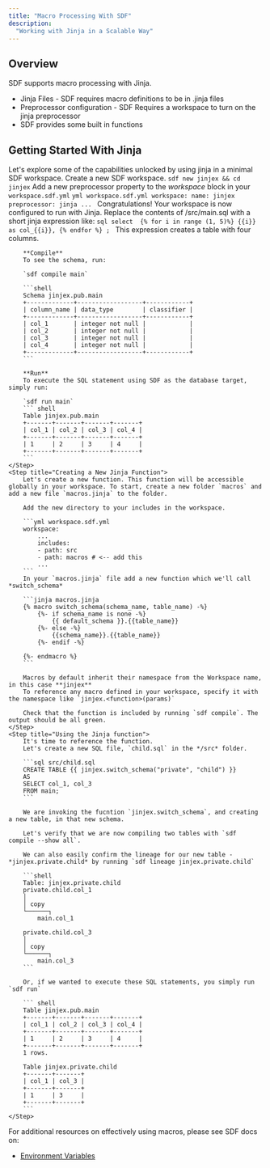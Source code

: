 ```yaml
---
title: "Macro Processing With SDF"
description:
  "Working with Jinja in a Scalable Way"
---
```


## Overview
SDF supports macro processing with Jinja.

* Jinja Files - SDF requires macro definitions to be in .jinja files
* Preprocessor configuration - SDF Requires a workspace to turn on the jinja preprocessor
* SDF provides some built in functions

## Getting Started With Jinja
Let's explore some of the capabilities unlocked by using jinja in a minimal SDF workspace.
<Steps>
    <Step title="Create a new SDF Workspace">
        Create a new SDF workspace.
        `sdf new jinjex && cd jinjex`
    </Step>
    <Step title="Configure Your Workspace to Use Jinja">
        Add a new preprocessor property to the *workspace* block in your `workspace.sdf.yml`
        ```yml workspace.sdf.yml
            workspace:
              name: jinjex
              preprocessor: jinja
              ...
        ```
        Congratulations! Your workspace is now configured to run with Jinja.
    </Step>
    <Step title="Add a Jinja Expression to main.sql">
        Replace the contents of /src/main.sql with a short jinja expression like:
        ```sql
        select 
        {% for i in range (1, 5)%}
        {{i}} as col_{{i}},
        {% endfor %}
        ;
        ```
        This expression creates a table with four columns. 
        
        **Compile**
        To see the schema, run: 
        
        `sdf compile main`

        ```shell
        Schema jinjex.pub.main
        +-------------+------------------+------------+
        | column_name | data_type        | classifier |
        +-------------+------------------+------------+
        | col_1       | integer not null |            |
        | col_2       | integer not null |            |
        | col_3       | integer not null |            |
        | col_4       | integer not null |            |
        +-------------+------------------+------------+
        ```

        **Run**
        To execute the SQL statement using SDF as the database target, simply run:

        `sdf run main`
        ``` shell
        Table jinjex.pub.main
        +-------+-------+-------+-------+
        | col_1 | col_2 | col_3 | col_4 |
        +-------+-------+-------+-------+
        | 1     | 2     | 3     | 4     |
        +-------+-------+-------+-------+
        ```
    </Step>
    <Step title="Creating a New Jinja Function">
        Let's create a new function. This function will be accessible globally in your workspace. To start, create a new folder `macros` and add a new file `macros.jinja` to the folder.

        Add the new directory to your includes in the workspace.

        ```yml workspace.sdf.yml
        workspace:
            ...
            includes:
            - path: src   
            - path: macros # <-- add this
            ...
        ```
        In your `macros.jinja` file add a new function which we'll call *switch_schema*

        ```jinja macros.jinja
        {% macro switch_schema(schema_name, table_name) -%}
            {%- if schema_name is none -%}
                {{ default_schema }}.{{table_name}}
            {%- else -%}
                {{schema_name}}.{{table_name}}
            {%- endif -%}

        {%- endmacro %}
        ```

        Macros by default inherit their namespace from the Workspace name, in this case **jinjex**
        To reference any macro defined in your workspace, specify it with the namespace like `jinjex.<function>(params)`

        Check that the function is included by running `sdf compile`. The output should be all green.
    </Step>  
    <Step title="Using the Jinja function">
        It's time to reference the function.
        Let's create a new SQL file, `child.sql` in the */src* folder.

        ```sql src/child.sql
        CREATE TABLE {{ jinjex.switch_schema("private", "child") }}
        AS
        SELECT col_1, col_3 
        FROM main;
        ```

        We are invoking the fucntion `jinjex.switch_schema`, and creating a new table, in that new schema.

        Let's verify that we are now compiling two tables with `sdf compile --show all`. 

        We can also easily confirm the lineage for our new table - *jinjex.private.child* by running `sdf lineage jinjex.private.child`

        ```shell
        Table: jinjex.private.child
        private.child.col_1
        │
        │ copy
        └──────┐
            main.col_1

        private.child.col_3
        │
        │ copy
        └──────┐
            main.col_3
        ```

        Or, if we wanted to execute these SQL statements, you simply run `sdf run`

        ``` shell
        Table jinjex.pub.main
        +-------+-------+-------+-------+
        | col_1 | col_2 | col_3 | col_4 |
        +-------+-------+-------+-------+
        | 1     | 2     | 3     | 4     |
        +-------+-------+-------+-------+
        1 rows.

        Table jinjex.private.child
        +-------+-------+
        | col_1 | col_3 |
        +-------+-------+
        | 1     | 3     |
        +-------+-------+
        ```
    </Step>
</Steps>

For additional resources on effectively using macros, please see SDF docs on:
* [Environment Variables](../macro-processing/env-vars)
